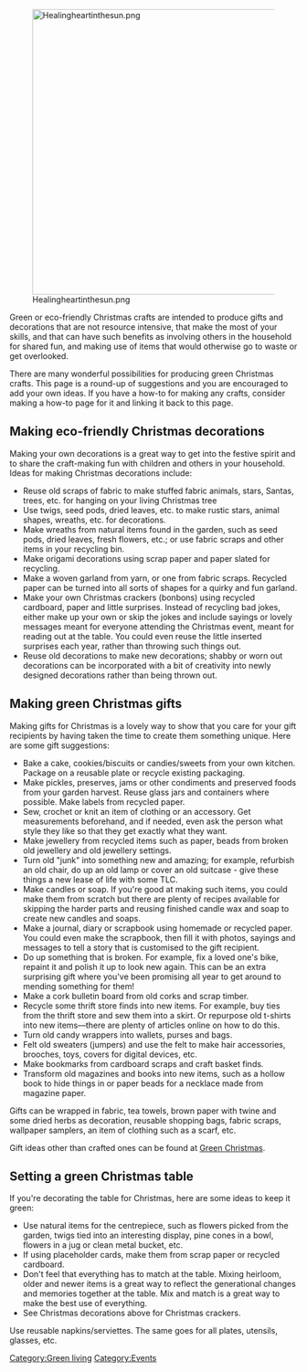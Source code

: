 [[File:Healingheartinthesun.png|500px|center]]

Green or eco-friendly Christmas crafts are intended to produce gifts and decorations that are not resource intensive, that make the most of your skills, and that can have such benefits as involving others in the household for shared fun, and making use of items that would otherwise go to waste or get overlooked.

There are many wonderful possibilities for producing green Christmas crafts. This page is a round-up of suggestions and you are encouraged to add your own ideas. If you have a how-to for making any crafts, consider making a how-to page for it and linking it back to this page.

== Making eco-friendly Christmas decorations ==
Making your own decorations is a great way to get into the festive spirit and to share the craft-making fun with children and others in your household. Ideas for making Christmas decorations include:

*Reuse old scraps of fabric to make stuffed fabric animals, stars, Santas, trees, etc. for hanging on your living Christmas tree
*Use twigs, seed pods, dried leaves, etc. to make rustic stars, animal shapes, wreaths, etc. for decorations.
*Make wreaths from natural items found in the garden, such as seed pods, dried leaves, fresh flowers, etc.; or use fabric scraps and other items in your recycling bin.
*Make origami decorations using scrap paper and paper slated for recycling.
*Make a woven garland from yarn, or one from fabric scraps. Recycled paper can be turned into all sorts of shapes for a quirky and fun garland.
*Make your own Christmas crackers (bonbons) using recycled cardboard, paper and little surprises. Instead of recycling bad jokes, either make up your own or skip the jokes and include sayings or lovely messages meant for everyone attending the Christmas event, meant for reading out at the table. You could even reuse the little inserted surprises each year, rather than throwing such things out.
*Reuse old decorations to make new decorations; shabby or worn out decorations can be incorporated with a bit of creativity into newly designed decorations rather than being thrown out.

== Making green Christmas gifts ==
Making gifts for Christmas is a lovely way to show that you care for your gift recipients by having taken the time to create them something unique. Here are some gift suggestions:

*Bake a cake, cookies/biscuits or candies/sweets from your own kitchen. Package on a reusable plate or recycle existing packaging.
*Make pickles, preserves, jams or other condiments and preserved foods from your garden harvest. Reuse glass jars and containers where possible. Make labels from recycled paper.
*Sew, crochet or knit an item of clothing or an accessory. Get measurements beforehand, and if needed, even ask the person what style they like so that they get exactly what they want.
*Make jewellery from recycled items such as paper, beads from broken old jewellery and old jewellery settings.
*Turn old "junk" into something new and amazing; for example, refurbish an old chair, do up an old lamp or cover an old suitcase - give these things a new lease of life with some TLC.
*Make candles or soap. If you're good at making such items, you could make them from scratch but there are plenty of recipes available for skipping the harder parts and reusing finished candle wax and soap to create new candles and soaps.
*Make a journal, diary or scrapbook using homemade or recycled paper. You could even make the scrapbook, then fill it with photos, sayings and messages to tell a story that is customised to the gift recipient.
*Do up something that is broken. For example, fix a loved one's bike, repaint it and polish it up to look new again. This can be an extra surprising gift where you've been promising all year to get around to mending something for them!
*Make a cork bulletin board from old corks and scrap timber.
*Recycle some thrift store finds into new items. For example, buy ties from the thrift store and sew them into a skirt. Or repurpose old t-shirts into new items––there are plenty of articles online on how to do this.
*Turn old candy wrappers into wallets, purses and bags.
*Felt old sweaters (jumpers) and use the felt to make hair accessories, brooches, toys, covers for digital devices, etc.
*Make bookmarks from cardboard scraps and craft basket finds.
*Transform old magazines and books into new items, such as a hollow book to hide things in or paper beads for a necklace made from magazine paper.

Gifts can be wrapped in fabric, tea towels, brown paper with twine and some dried herbs as decoration, reusable shopping bags, fabric scraps, wallpaper samplers, an item of clothing such as a scarf, etc.

Gift ideas other than crafted ones can be found at [[Green Christmas]].

== Setting a green Christmas table ==
If you're decorating the table for Christmas, here are some ideas to keep it green:

*Use natural items for the centrepiece, such as flowers picked from the garden, twigs tied into an interesting display, pine cones in a bowl, flowers in a jug or clean metal bucket, etc.
*If using placeholder cards, make them from scrap paper or recycled cardboard.
*Don't feel that everything has to match at the table. Mixing heirloom, older and newer items is a great way to reflect the generational changes and memories together at the table. Mix and match is a great way to make the best use of everything.
*See Christmas decorations above for Christmas crackers.

Use reusable napkins/serviettes. The same goes for all plates, utensils, glasses, etc.



[[Category:Green living]]
[[Category:Events]]